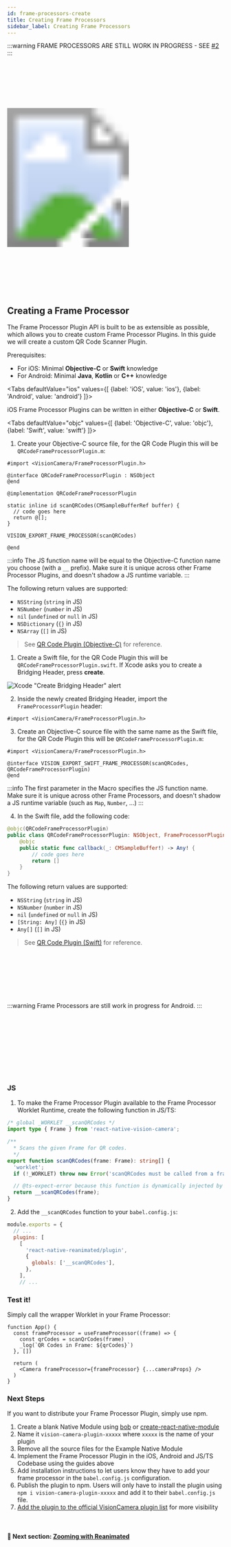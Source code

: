 ```yaml
---
id: frame-processors-create
title: Creating Frame Processors
sidebar_label: Creating Frame Processors
---
```



:::warning
FRAME PROCESSORS ARE STILL WORK IN PROGRESS - SEE [#2](https://github.com/cuvent/react-native-vision-camera/pull/2)
:::

<!-- TODO: Demo of QR code scanning or smth -->
<div>
  <svg xmlns="http://www.w3.org/2000/svg" width="283" height="535" style={{ float: 'right' }}>
    <image href={useBaseUrl("img/demo.gif")} x="18" y="33" width="247" height="469"  />
    <image href={useBaseUrl("img/frame.png")} width="283" height="535" />
  </svg>
</div>

## Creating a Frame Processor

The Frame Processor Plugin API is built to be as extensible as possible, which allows you to create custom Frame Processor Plugins.
In this guide we will create a custom QR Code Scanner Plugin.

Prerequisites:

* For iOS: Minimal **Objective-C** or **Swift** knowledge
* For Android: Minimal **Java**, **Kotlin** or **C++** knowledge

<Tabs
  defaultValue="ios"
  values={[
    {label: 'iOS', value: 'ios'},
    {label: 'Android', value: 'android'}
  ]}>
<TabItem value="ios">

iOS Frame Processor Plugins can be written in either **Objective-C** or **Swift**.


<Tabs
  defaultValue="objc"
  values={[
    {label: 'Objective-C', value: 'objc'},
    {label: 'Swift', value: 'swift'}
  ]}>
<TabItem value="objc">

1. Create your Objective-C source file, for the QR Code Plugin this will be `QRCodeFrameProcessorPlugin.m`:

```objc
#import <VisionCamera/FrameProcessorPlugin.h>

@interface QRCodeFrameProcessorPlugin : NSObject
@end

@implementation QRCodeFrameProcessorPlugin

static inline id scanQRCodes(CMSampleBufferRef buffer) {
  // code goes here
  return @[];
}

VISION_EXPORT_FRAME_PROCESSOR(scanQRCodes)

@end
```

:::info
The JS function name will be equal to the Objective-C function name you choose (with a `__` prefix). Make sure it is unique across other Frame Processor Plugins, and doesn't shadow a JS runtime variable.
:::

The following return values are supported:
* `NSString` (`string` in JS)
* `NSNumber` (`number` in JS)
* `nil` (`undefined` or `null` in JS)
* `NSDictionary` (`{}` in JS)
* `NSArray` (`[]` in JS)

> See [QR Code Plugin (Objective-C)](https://github.com/cuvent/react-native-vision-camera/blob/main/example/ios/Frame%20Processor%20Plugins/QR%20Code%20Plugin%20%28Objective%2DC%29) for reference.

</TabItem>
<TabItem value="swift">

1. Create a Swift file, for the QR Code Plugin this will be `QRCodeFrameProcessorPlugin.swift`. If Xcode asks you to create a Bridging Header, press **create**.

![Xcode "Create Bridging Header" alert](https://docs-assets.developer.apple.com/published/7ebca7212c/2a065d1a-7e53-4907-a889-b7fa4f2206c9.png)

2. Inside the newly created Bridging Header, import the `FrameProcessorPlugin` header:

```objc
#import <VisionCamera/FrameProcessorPlugin.h>
```

3. Create an Objective-C source file with the same name as the Swift file, for the QR Code Plugin this will be `QRCodeFrameProcessorPlugin.m`:

```objc
#import <VisionCamera/FrameProcessorPlugin.h>

@interface VISION_EXPORT_SWIFT_FRAME_PROCESSOR(scanQRCodes, QRCodeFrameProcessorPlugin)
@end
```

:::info
The first parameter in the Macro specifies the JS function name. Make sure it is unique across other Frame Processors, and doesn't shadow a JS runtime variable (such as `Map`, `Number`, ...)
:::

4. In the Swift file, add the following code:

```swift
@objc(QRCodeFrameProcessorPlugin)
public class QRCodeFrameProcessorPlugin: NSObject, FrameProcessorPluginBase {
    @objc
    public static func callback(_: CMSampleBuffer!) -> Any! {
        // code goes here
        return []
    }
}
```

The following return values are supported:
* `NSString` (`string` in JS)
* `NSNumber` (`number` in JS)
* `nil` (`undefined` or `null` in JS)
* `[String: Any]` (`{}` in JS)
* `Any[]` (`[]` in JS)

> See [QR Code Plugin (Swift)](https://github.com/cuvent/react-native-vision-camera/blob/main/example/ios/Frame%20Processor%20Plugins/QR%20Code%20Plugin%20%28Swift%29) for reference.


</TabItem>
</Tabs>

</TabItem>

<TabItem value="android">

<br />
<br />
<br />
<br />
<br />
<br />

:::warning
Frame Processors are still work in progress for Android.
:::

<br />
<br />
<br />
<br />
<br />
<br />

</TabItem>
</Tabs>

<br />
<br />

### JS

1. To make the Frame Processor Plugin available to the Frame Processor Worklet Runtime, create the following function in JS/TS:

```ts
/* global _WORKLET __scanQRCodes */
import type { Frame } from 'react-native-vision-camera';

/**
  * Scans the given Frame for QR codes.
  */
export function scanQRCodes(frame: Frame): string[] {
  'worklet';
  if (!_WORKLET) throw new Error('scanQRCodes must be called from a frame processor!');

  // @ts-expect-error because this function is dynamically injected by VisionCamera
  return __scanQRCodes(frame);
}
```

2. Add the `__scanQRCodes` function to your `babel.config.js`:

```js
module.exports = {
  // ...
  plugins: [
    [
      'react-native-reanimated/plugin',
      {
        globals: ['__scanQRCodes'],
      },
    ],
    // ...
```

### Test it!

Simply call the wrapper Worklet in your Frame Processor:

```tsx
function App() {
  const frameProcessor = useFrameProcessor((frame) => {
    const qrCodes = scanQrCodes(frame)
    _log(`QR Codes in Frame: ${qrCodes}`)
  }, [])

  return (
    <Camera frameProcessor={frameProcessor} {...cameraProps} />
  )
}
```

### Next Steps

If you want to distribute your Frame Processor Plugin, simply use npm.

1. Create a blank Native Module using [bob](https://github.com/callstack/react-native-builder-bob) or [create-react-native-module](https://github.com/brodybits/create-react-native-module)
2. Name it `vision-camera-plugin-xxxxx` where `xxxxx` is the name of your plugin
3. Remove all the source files for the Example Native Module
4. Implement the Frame Processor Plugin in the iOS, Android and JS/TS Codebase using the guides above
5. Add installation instructions to let users know they have to add your frame processor in the `babel.config.js` configuration.
6. Publish the plugin to npm. Users will only have to install the plugin using `npm i vision-camera-plugin-xxxxx` and add it to their `babel.config.js` file.
7. [Add the plugin to the official VisionCamera plugin list](https://github.com/cuvent/react-native-vision-camera/issues/new/choose) for more visibility

<br />

#### 🚀 Next section: [Zooming with Reanimated](animated)
